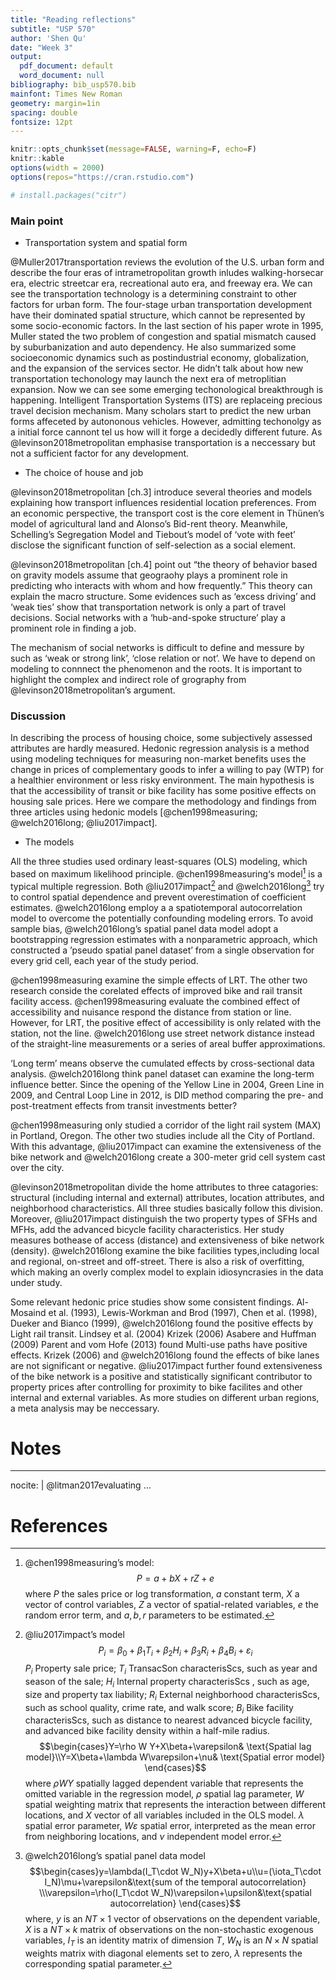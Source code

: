 ```yaml
---
title: "Reading reflections"
subtitle: "USP 570"
author: 'Shen Qu'
date: "Week 3"
output:
  pdf_document: default
  word_document: null
bibliography: bib_usp570.bib
mainfont: Times New Roman
geometry: margin=1in
spacing: double
fontsize: 12pt
---
```


```r
knitr::opts_chunk$set(message=FALSE, warning=F, echo=F)
knitr::kable
options(width = 2000)
options(repos="https://cran.rstudio.com")

# install.packages("citr")
```


### Main point

 - Transportation system and spatial form
 
@Muller2017transportation reviews the evolution of the U.S. urban form and describe the four eras of intrametropolitan growth inludes walking-horsecar era, electric streetcar era, recreational auto era, and freeway era.  We can see the transportation technology is a determining constraint to other factors for urban form. The four-stage urban transportation development have their dominated spatial structure, which cannot be represented by some socio-economic factors. In the last section of his paper wrote in 1995, Muller stated the two problem of congestion and spatial mismatch caused by suburbanization and auto dependency. He also summarized some socioeconomic dynamics such as postindustrial economy, globalization, and the expansion of the services sector. He didn't talk about how new transportation techonology may launch the next era of metroplitian expansion. Now we can see some emerging techonological breakthrough is happening. Intelligent Transportation Systems (ITS) are replaceing precious travel decision mechanism. Many scholars start to predict the new urban forms affeceted by autononous vehicles. 
However, admitting techonolgy as a initial force cannont tel us how will it forge a decidedly different future. As @levinson2018metropolitan emphasise transportation is a neccessary but not a sufficient factor for any development.

 - The choice of house and job

@levinson2018metropolitan [ch.3] introduce several theories and models explaining how transport influences residential location preferences. From an economic perspective, the transport cost is the core element in Thünen's model of agricultural land and Alonso’s Bid-rent theory. Meanwhile, Schelling’s Segregation Model and Tiebout’s model of 'vote with feet' disclose the significant function of self-selection as a social element.

@levinson2018metropolitan [ch.4] point out "the theory of behavior based on gravity models assume that geograohy plays a prominent role in predicting who interacts with whom and how frequently." This theory can explain the macro structure. Some evidences such as 'excess driving' and 'weak ties' show that transportation network is only a part of travel decisions. Social networks with a 'hub-and-spoke structure' play a prominent role in finding a job.

The mechanism of social networks is difficult to define and messure by such as 'weak or strong link', 'close relation or not'. We have to depend on modeling to connnect the phenomenon and the roots. It is important to highlight the complex and indirect role of grography from @levinson2018metropolitan's argument.

### Discussion

In describing the process of housing choice, some subjectively assessed attributes are hardly measured.
Hedonic regression analysis is a method using modeling techniques for measuring non-market benefits uses the change in prices of complementary goods to infer a willing to pay (WTP) for a healthier environment or less risky environment. The main hypothesis is that the accessibility of transit or bike facility has some positive effects on housing sale prices. Here we compare the methodology and findings from three articles using hedonic models [@chen1998measuring; @welch2016long; @liu2017impact].

 - The models
 
All the three studies used ordinary least-squares (OLS) modeling, which based on maximum likelihood principle.  @chen1998measuring's model[^1] is a typical multiple regression. Both @liu2017impact[^2] and @welch2016long[^3] try to control spatial dependence and prevent overestimation of coefficient estimates. @welch2016long employ a a spatiotemporal autocorrelation model to overcome the potentially confounding modeling errors. To avoid sample bias, @welch2016long's spatial panel data model adopt a bootstrapping regression estimates with a nonparametric approach, which constructed a 'pseudo spatial panel dataset' from a single observation for every grid cell, each year of the study period.

[^1]: @chen1998measuring's model:
$$P=a+bX +rZ +e$$
where
$P$ the sales price or log transformation,
$a$ constant term,
$X$ a vector of control variables,
$Z$ a vector of spatial-related variables,
$e$ the random error term, and
$a, b, r$ parameters to be estimated.

[^2]: @liu2017impact's model
$$P_i=\beta_0+\beta_1T_i+\beta_2H_i+\beta_3R_i+\beta_4B_i+\varepsilon_i$$
$P_i$ Property sale price;
$T_i$ TransacSon characterisScs, such as year and season of the sale;
$H_i$ Internal property characterisScs , such as age, size and property tax liability;
$R_i$ External neighborhood characterisScs, such as school quality, crime rate, and walk score;
$B_i$ Bike facility characterisScs, such as distance to nearest advanced bicycle facility, and advanced bike facility density within a half-mile radius.
$$\begin{cases}Y=\rho W Y+X\beta+\varepsilon& \text{Spatial lag model}\\Y=X\beta+\lambda W\varepsilon+\nu& \text{Spatial error model} \end{cases}$$
where
$\rho W Y$ spatially lagged dependent variable that represents the omitted variable in the regression model,
$\rho$ spatial lag parameter,
$W$ spatial weighting matrix that represents the interaction between different locations, and
$X$ vector of all variables included in the OLS model.
$\lambda$ spatial error parameter,
$W\varepsilon$ spatial error, interpreted as the mean error from neighboring locations, and
$\nu$ independent model error.

[^3]: @welch2016long's spatial panel data model
$$\begin{cases}y=\lambda(I_T\cdot W_N)y+X\beta+u\\u=(\iota_T\cdot I_N)\mu+\varepsilon&\text{sum of the temporal autocorrelation} \\\varepsilon=\rho(I_T\cdot W_N)\varepsilon+\upsilon&\text{spatial autocorrelation} \end{cases}$$
where, $y$ is an $NT\times1$ vector of observations on the dependent variable,
$X$ is a $NT\times k$ matrix of observations on the non-stochastic exogenous variables, 
$I_T$ is an identity matrix of dimension $T$, 
$W_N$ is an $N\times N$ spatial weights matrix with diagonal elements set to zero, 
$\lambda$ represents the corresponding spatial parameter. 

@chen1998measuring examine the simple effects of LRT. The other two research conside the corelated effects of improved bike and rail transit facility access.
@chen1998measuring evaluate the combined effect of accessibility and nuisance respond the distance from station or line. However, for LRT, the positive effect of accessibility is only related with the station, not the line. @welch2016long use street network distance instead of the straight-line measurements or a series of areal buffer approximations.

'Long term' means observe the cumulated effects by cross-sectional data analysis. @welch2016long think panel dataset can examine the long-term influence better. Since the opening of the Yellow Line in 2004, Green Line in 2009, and Central Loop Line in 2012, is DID method comparing the pre- and post-treatment effects from transit investments better?
   
@chen1998measuring only studied a corridor of the light rail system (MAX) in Portland, Oregon. The other two studies include all the City of Portland. With this advantage, @liu2017impact can examine the extensiveness of the bike network and  @welch2016long create a 300-meter grid cell system cast over the city.

@levinson2018metropolitan divide the home attributes to three catagories: structural (including internal and external) attributes, location attributes, and neighborhood characteristics. All three studies basically follow this division.
Moreover, @liu2017impact distinguish the two property types of SFHs and MFHs, add the advanced bicycle facility characteristics. Her study measures bothease of access (distance) and extensiveness of bike network (density).
@welch2016long examine the bike facilities types,including local and regional, on-street and off-street.
There is also a risk of overfitting, which making an overly complex model to explain idiosyncrasies in the data under study. 

Some relevant hedonic price studies show some consistent findings. Al-Mosaind et al. (1993), Lewis-Workman and Brod (1997), Chen et al. (1998), Dueker and Bianco (1999), @welch2016long found the positive effects by Light rail transit.
Lindsey et al. (2004)	Krizek (2006) Asabere and Huffman (2009) Parent and vom Hofe (2013) found Multi-use paths have positive effects.
Krizek (2006) and @welch2016long found the effects of bike lanes are not significant or negative.
@liu2017impact further found extensiveness of the bike network is a positive and statistically significant contributor to property prices after controlling for proximity to bike facilites and other internal and external variables.
As more studies on different urban regions, a meta analysis may be neccessary.

Notes {#notes}
==========

---
nocite: | 
  @litman2017evaluating
...


References {#references .unnumbered}
==========
